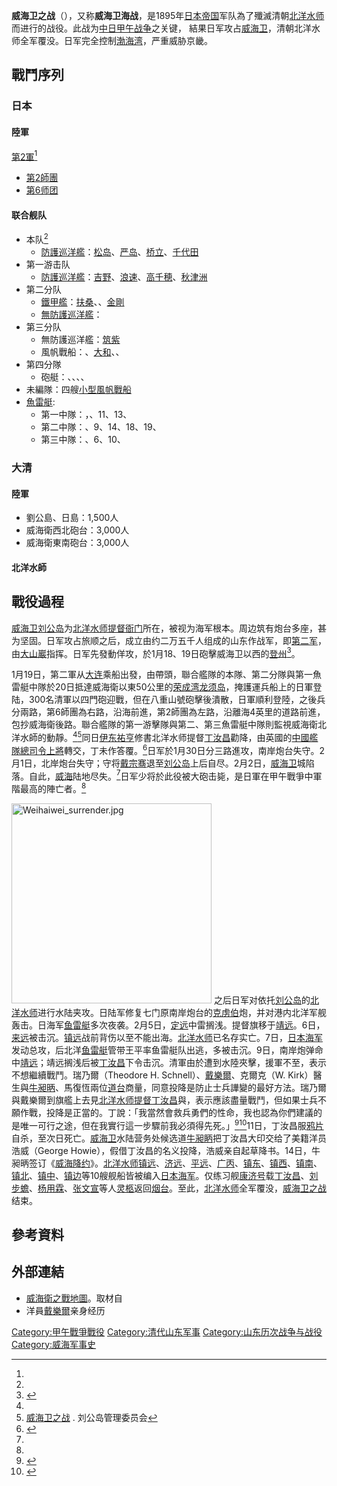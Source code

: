 {{Infobox Military Conflict
|partof=[[中日甲午战争|中日甲午战争]]
|conflict=威海卫之战
|image=Weihaiwei_1895_ENG.png
|image_size=274px
|alt=
|caption=威海衛之戰形勢圖
|date=1895年1月20日－1895年2月12日
|place={{QING}}[[山东|山东]][[威海|威海]]
|result=清军战败，北洋水师全军覆没。日军占领山东半岛，威胁京畿地区。
|combatant1={{QING}}
|combatant2={{Flag|Empire of Japan}}
|commander1={{Flagicon|QING}} [[李鸿章|李鸿章]]<br/>{{Flagicon|QING}} [[丁汝昌|丁汝昌]]{{KIA}}<br/>{{Flagicon|QING}} [[刘步蟾|刘步蟾]]{{KIA}}
|commander2={{flagicon|Empire of Japan|army}} [[大山岩|大山岩]]<br/>{{flagicon|Empire of Japan|army}} [[伊东祐亨|伊东祐亨]] <br/>{{flagicon|Empire of Japan|army}}{{link-en|大寺安纯|Ōdera Yasuzumi}}{{KIA}}
|strength1=约30,000人<br/>[[大清|大清]][[淮军|淮军]]<br/>[[北洋水师|北洋水师]]
|strength2=约25,000人<br/>[[日本陆军|日本陆军]][[第2軍_(日本陸軍)|第2軍]]<br/>[[联合舰队|联合舰队]]
|casualties1=伤亡超过4,000人<br/>[[定遠號戰艦|定远]]、[[靖远号|靖远]]、[[来远|来远]]等舰沉没<br/>[[鎮遠號戰艦|镇远]]、[[濟遠艦|济远]]、[[平遠艦|平远]]等舰被俘
|casualties2=陆軍：74人陣亡，214人受傷。<ref name="HMS1896">{{cite book|title=''An Epitome of the Chino-Japanese War, 1894-95''|url=https://books.google.com/books?id=B7MwAQAAMAAJ&pg=PA73|year=1896年|publisher=H. M. Stationery Office|access-date=2020-02-10|archive-date=2020-03-30|archive-url=https://web.archive.org/web/20200330193903/https://books.google.com/books?id=B7MwAQAAMAAJ&pg=PA73|dead-url=no}}</ref>{{rp|73}}<br/>海軍：軍官2人陣亡，4人受傷；水手27人陣亡，32人受傷。<ref>{{cite book | title=''Ironclads in action: a sketch of naval warfare from 1855 to 1895, with some account of the development of the battleship in England by H.W. Wilson'' | chapter=''Port Arthur and Wei-hai-wei'' | chapterurl=https://archive.org/stream/ironcladsinactio02wilsuoft#page/133/mode/1up | author=Herbert Wringley Wilson | ASIN=B00MXF8W3W}}</ref>
|campaignbox={{Campaignbox First Sino-Japanese War}}
|}}
'''威海卫之战'''（{{jpn|j=威海衛の戦い}}），又称'''威海卫海战'''，是1895年[[日本帝国|日本帝国]]军队為了殲滅清朝[[北洋水师|北洋水师]]而进行的战役。此战为[[中日甲午战争|中日甲午战争]]之关键， 結果日军攻占[[威海卫|威海卫]]，清朝北洋水师全军覆没。日军完全控制[[渤海湾|渤海湾]]，严重威胁京畿。

==戰鬥序列==
===日本===
====陸軍====
[[第2軍_(日本陸軍)|第2軍]]<ref name="HMS1896"/>{{rp|52}}
* [[第2師團|第2師團]]
* [[第6师团_(日本陆军)|第6师团]]

====联合舰队====
* 本队<ref name="HMS1896"/>{{rp|53}}
** [[防護巡洋艦|防護巡洋艦]]：[[松島號防護巡洋艦|松岛]]、[[嚴島號防護巡洋艦|严岛]]、[[橋立號防護巡洋艦|桥立]]、[[千代田號防護巡洋艦|千代田]]
* 第一游击队
** [[防護巡洋艦|防護巡洋艦]]：[[吉野號防護巡洋艦|吉野]]、[[浪速號防護巡洋艦|浪速]]、[[高千穂號防護巡洋艦|高千穂]]、[[秋津洲號防護巡洋艦|秋津洲]]
* 第二分队
** [[鐵甲艦|鐵甲艦]]：[[扶桑號鐵甲艦|扶桑]]、{{link-ja|比叡號鐵甲艦|比叡 (コルベット)|比叡}}、[[金剛號鐵甲艦|金剛]]
**[[無防護巡洋艦|無防護巡洋艦]]：{{le|高雄號無防護巡洋艦|Japanese cruiser Takao (1888)|高雄}}
* 第三分队
** 無防護巡洋艦：[[筑紫号巡洋舰|筑紫]]
** 風帆戰船：{{le|葛城號風帆戰船|Japanese corvette Katsuragi|葛城}}、[[大和號風帆戰船|大和]]、{{le|武藏號風帆戰船|Japanese corvette Musashi|武藏}}、{{le|天龍號風帆戰船|Japanese corvette Tenryū|天龍}}
* 第四分隊
**砲艇：{{link-ja|赤城號砲艦|赤城 (砲艦)|赤城}}、{{le|摩耶號砲艦|Japanese gunboat Maya|摩耶}}、{{le|大島號砲艦|Japanese gunboat Ōshima|大島}}、{{le|鳥海號砲艦|Japanese gunboat Chōkai|鳥海}}、{{le|愛宕號砲艦|Japanese gunboat Atago|愛宕}}
* 未編隊：四艘[[小型風帆戰船|小型風帆戰船]]
* [[魚雷艇|魚雷艇]]:
** 第一中隊：{{le|小鷹號魚雷艇|Japanese torpedo boat Kotaka|小鷹}}，{{link-ja|第五型魚雷艇|第五号型水雷艇|第7}}、11、13、{{link-ja|第二十二型魚雷艇|第二十二号型水雷艇|23號}}
** 第二中隊：{{link-ja|第五型魚雷艇|第五号型水雷艇|第8}}、9、14、18、19、{{link-ja|第二一十型魚雷艇|第二十一号型水雷艇|21號}}
** 第三中隊：{{link-ja|第五型魚雷艇|第五号型水雷艇|第5}}、6、10、{{link-ja|第二十二型魚雷艇|第二十二号型水雷艇|22號}}

===大清===
====陸軍====
* 劉公島、日島：1,500人
* 威海衛西北砲台：3,000人
* 威海衛東南砲台：3,000人

====北洋水師====

==戰役過程==
[[威海卫|威海卫]][[刘公岛|刘公岛]]为[[北洋水师|北洋水师]][[提督|提督]][[衙门|衙门]]所在，被视为海军根本。周边筑有炮台多座，甚为坚固。日军攻占旅顺之后，成立由约二万五千人组成的山东作战军，即[[第2軍_(日本陸軍)|第二军]]，由[[大山巖|大山巖]]指挥。日军先發動佯攻，於1月18、19日砲擊威海卫以西的[[登州|登州]]<ref name="Paine2005">{{cite book|author=S. C. M. Paine|title=''The Sino-Japanese War of 1894-1895: Perceptions, Power, and Primacy''| url=http://books.google.com/books?id=gLgz65blI7cC&pg=PA226|date=11 April 2005|publisher=Cambridge University Press|isbn=978-0-521-61745-1|pages=226-227}}</ref>。

1月19日，第二軍从[[大连|大连]]乘船出發，由{{le|八重山號無防護巡洋艦|Japanese cruiser Yaeyama|八重山號巡洋艦}}帶頭，聯合艦隊的本隊、第二分隊與第一魚雷艇中隊於20日抵達威海衛以東50公里的[[榮成市|荣成湾]][[龙须岛|龙须岛]]，掩護運兵船上的日軍登陆，300名清軍以四門砲迎戰，但在八重山號砲擊後潰散，日軍順利登陸，之後兵分兩路，第6師團為右路，沿海前進，第2師團為左路，沿離海4英里的道路前進，包抄威海衛後路。聯合艦隊的第一游擊隊與第二、第三魚雷艇中隊則監視威海衛北洋水師的動靜。<ref name="HMS1896"/>{{rp|53-54}}<ref name="刘公岛管理委员会">[http://www.liugongdao.com.cn/index.php?m=content&c=index&a=show&catid=34&id=2547 威海卫之战] {{Wayback|url=http://www.liugongdao.com.cn/index.php?m=content&c=index&a=show&catid=34&id=2547 |date=20160821185738 }}. 刘公岛管理委员会</ref>同日[[伊东祐亨|伊东祐亨]]修書北洋水师提督[[丁汝昌|丁汝昌]]勸降，由英國的[[中國艦隊|中國艦隊總司令]]{{link-en|埃德蒙·佛萊曼特|Edmund Fremantle}}[[上將_(英國皇家海軍)|上將]]轉交，丁未作答覆。<ref name="Lone1994">{{cite book|author=S. Lone| title=''Japan's First Modern War: Army and Society in the Conflict with China, 1894-5''| url=https://books.google.com/books?id=CimHDAAAQBAJ&pg=PA166|date=30 August 1994|publisher=Palgrave Macmillan UK|isbn=978-0-230-38975-5|page=166}}{{en}}</ref>日军於1月30日分三路進攻，南岸炮台失守。2月1日，北岸炮台失守；守将[[戴宗骞|戴宗骞]]退至[[刘公岛|刘公岛]]上后自尽。2月2日，[[威海卫|威海卫]]城陷落。自此，[[威海|威海]]陆地尽失。<ref name="Paine2005"/>日军少将{{link-en|大寺安纯|Ōdera Yasuzumi}}於此役被大砲击毙，是日軍在甲午戰爭中軍階最高的陣亡者。<ref name="刘公岛管理委员会"/>

[[File:Weihaiwei_surrender.jpg|320px]]
之后日军对依托[[刘公岛|刘公岛]]的[[北洋水师|北洋水师]]进行水陆夹攻。日陆军修复七门原南岸炮台的[[克虏伯|克虏伯]]炮，并对港内北洋军舰轰击。日海军[[鱼雷艇|鱼雷艇]]多次夜袭。2月5日，[[定遠號戰艦|定远]]中雷搁浅。提督旗移于[[致遠級巡洋艦|靖远]]。6日，[[来远|来远]]被击沉。[[鎮遠號戰艦|镇远]]战前背伤以至不能出海。[[北洋水师|北洋水师]]已名存实亡。7日，[[日本海军|日本海军]]发动总攻，后北洋[[鱼雷艇|鱼雷艇]]管带王平率鱼雷艇队出逃，多被击沉。9日，南岸炮弹命中[[靖远|靖远]]；靖远搁浅后被[[丁汝昌|丁汝昌]]下令击沉。清軍由於遭到水陸夾擊，援軍不至，表示不想繼續戰鬥。瑞乃爾（Theodore H. Schnell）、[[戴樂爾|戴樂爾]]、克爾克（W. Kirk）醫生與[[牛昶昞|牛昶昞]]、馬復恆兩位[[道台|道台]]商量，同意投降是防止士兵譁變的最好方法。瑞乃爾與戴樂爾到旗艦上去見[[北洋水师|北洋水师]][[提督|提督]][[丁汝昌|丁汝昌]]與{{le|馬格祿|John McClure (admiral)}}，表示應該盡量戰鬥，但如果士兵不願作戰，投降是正當的。丁說：「我當然會救兵勇們的性命，我也認為你們建議的是唯一可行之途，但在我實行這一步驟前我必須得先死。」<ref>{{cite news| url=http://www.jiawuzhanzheng.org/paper/46qi-ruinaier| title=''The Siege of Wei-hai-wei''| trans-title=瑞乃爾關於威海衛投降的報告| author=Theodore H. Schnell| others=張黎源譯| newspaper=《[[京津泰晤士報|京津泰晤士報]]》| date=1896年2月29日| access-date=2019-03-07| archive-url=https://web.archive.org/web/20140701102036/http://www.jiawuzhanzheng.org/paper/46qi-ruinaier/| archive-date=2014-07-01| dead-url=no}}</ref><ref name="Tyler1929">{{cite book|author=William Ferdinand Tyler|title=''Pulling Strings in China''|url=https://archive.org/details/in.ernet.dli.2015.13785/n91|year=1929年|publisher=Constable & Company, Limited|language=en|access-date=2019-03-05|archive-url=https://web.archive.org/web/20190305140124/https://archive.org/details/in.ernet.dli.2015.13785/|archive-date=2019-03-05|dead-url=no|pages=77-79}}</ref>11日，丁汝昌服[[鸦片|鸦片]]自杀，至次日死亡。[[威海卫|威海卫]]水陆营务处候选道[[牛昶眪|牛昶眪]]把丁汝昌大印交给了美籍洋员浩威（George Howie），假借丁汝昌的名义投降，浩威亲自起草降书。14日，牛昶昞签订《[[威海降约|威海降约]]》。[[北洋水师|北洋水师]][[鎮遠號戰艦|镇远]]、[[济远|济远]]、[[平遠艦|平远]]、[[广丙号防护巡洋舰|广丙]]、[[鎮東號砲艇|镇东]]、[[鎮西號砲艇|镇西]]、[[鎮南號砲艇|镇南]]、[[鎮北號砲艇|镇北]]、[[鎮中號砲艇|镇中]]、[[鎮邊號砲艇|镇边]]等10艘舰船皆被编入[[日本海军|日本海军]]。仅练习舰[[康济号|康济号]]载[[丁汝昌|丁汝昌]]、[[刘步蟾|刘步蟾]]、[[杨用霖|杨用霖]]、[[张文宣|张文宣]]等人[[灵柩|灵柩]]返回[[烟台|烟台]]。至此，[[北洋水师|北洋水师]]全军覆没，[[威海卫之战|威海卫之战]]结束。

==參考資料==
{{reflist}}

==外部連結==
* [https://archive.org/stream/ironcladsinactio02wilsuoft#page/n90/mode/1up 威海衛之戰地圖]。取材自{{cite book | title=''Ironclads in action: a sketch of naval warfare from 1855 to 1895, with some account of the development of the battleship in England by H.W. Wilson'' | year=1897 | url=https://archive.org/details/ironcladsinactio21wils | author=Herbert Wringley Wilson | ASIN=B00MXF8W3W}}
* 洋員[[戴樂爾|戴樂爾]]亲身经历 {{cite book|author=William Ferdinand Tyler|author-link=戴樂爾|title=''Pulling Strings in China''| url=https://archive.org/details/in.ernet.dli.2015.13785/page/n77|year=1929年|publisher=Constable & Company, Limited|language=en}}

{{甲午战争}}

[[Category:甲午戰爭戰役|Category:甲午戰爭戰役]]
[[Category:清代山东军事|Category:清代山东军事]]
[[Category:山东历次战争与战役|Category:山东历次战争与战役]]
[[Category:威海军事史|Category:威海军事史]]